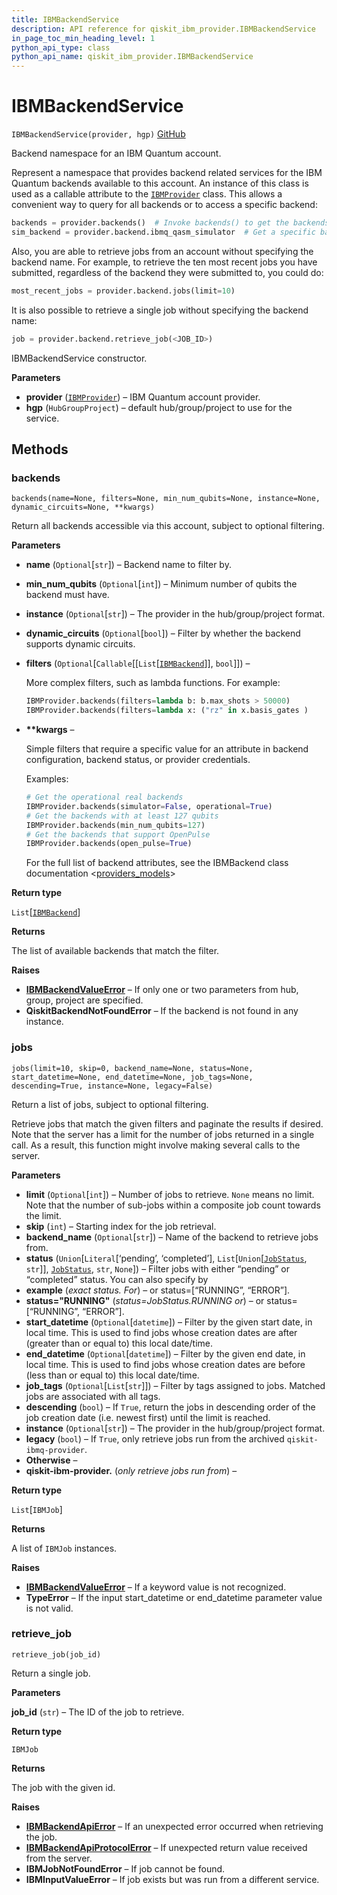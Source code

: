 ```yaml
---
title: IBMBackendService
description: API reference for qiskit_ibm_provider.IBMBackendService
in_page_toc_min_heading_level: 1
python_api_type: class
python_api_name: qiskit_ibm_provider.IBMBackendService
---
```


# IBMBackendService

<span id="qiskit_ibm_provider.IBMBackendService" />

`IBMBackendService(provider, hgp)` [GitHub](https://github.com/qiskit/qiskit-ibm-provider/tree/stable/0.8/qiskit_ibm_provider/ibm_backend_service.py "view source code")

Backend namespace for an IBM Quantum account.

Represent a namespace that provides backend related services for the IBM Quantum backends available to this account. An instance of this class is used as a callable attribute to the [`IBMProvider`](qiskit_ibm_provider.IBMProvider "qiskit_ibm_provider.IBMProvider") class. This allows a convenient way to query for all backends or to access a specific backend:

```python
backends = provider.backends()  # Invoke backends() to get the backends.
sim_backend = provider.backend.ibmq_qasm_simulator  # Get a specific backend instance.
```

Also, you are able to retrieve jobs from an account without specifying the backend name. For example, to retrieve the ten most recent jobs you have submitted, regardless of the backend they were submitted to, you could do:

```python
most_recent_jobs = provider.backend.jobs(limit=10)
```

It is also possible to retrieve a single job without specifying the backend name:

```python
job = provider.backend.retrieve_job(<JOB_ID>)
```

IBMBackendService constructor.

**Parameters**

*   **provider** ([`IBMProvider`](qiskit_ibm_provider.IBMProvider "qiskit_ibm_provider.ibm_provider.IBMProvider")) – IBM Quantum account provider.
*   **hgp** (`HubGroupProject`) – default hub/group/project to use for the service.

## Methods

### backends

<span id="qiskit_ibm_provider.IBMBackendService.backends" />

`backends(name=None, filters=None, min_num_qubits=None, instance=None, dynamic_circuits=None, **kwargs)`

Return all backends accessible via this account, subject to optional filtering.

**Parameters**

*   **name** (`Optional`\[`str`]) – Backend name to filter by.

*   **min\_num\_qubits** (`Optional`\[`int`]) – Minimum number of qubits the backend must have.

*   **instance** (`Optional`\[`str`]) – The provider in the hub/group/project format.

*   **dynamic\_circuits** (`Optional`\[`bool`]) – Filter by whether the backend supports dynamic circuits.

*   **filters** (`Optional`\[`Callable`\[\[`List`\[[`IBMBackend`](qiskit_ibm_provider.IBMBackend "qiskit_ibm_provider.ibm_backend.IBMBackend")]], `bool`]]) –

    More complex filters, such as lambda functions. For example:

    ```python
    IBMProvider.backends(filters=lambda b: b.max_shots > 50000)
    IBMProvider.backends(filters=lambda x: ("rz" in x.basis_gates )
    ```

*   **\*\*kwargs** –

    Simple filters that require a specific value for an attribute in backend configuration, backend status, or provider credentials.

    Examples:

    ```python
    # Get the operational real backends
    IBMProvider.backends(simulator=False, operational=True)
    # Get the backends with at least 127 qubits
    IBMProvider.backends(min_num_qubits=127)
    # Get the backends that support OpenPulse
    IBMProvider.backends(open_pulse=True)
    ```

    For the full list of backend attributes, see the IBMBackend class documentation \<[providers\_models](/api/qiskit/providers_models)>

**Return type**

`List`\[[`IBMBackend`](qiskit_ibm_provider.IBMBackend "qiskit_ibm_provider.ibm_backend.IBMBackend")]

**Returns**

The list of available backends that match the filter.

**Raises**

*   [**IBMBackendValueError**](qiskit_ibm_provider.IBMBackendValueError "qiskit_ibm_provider.IBMBackendValueError") – If only one or two parameters from hub, group, project are specified.
*   **QiskitBackendNotFoundError** – If the backend is not found in any instance.

### jobs

<span id="qiskit_ibm_provider.IBMBackendService.jobs" />

`jobs(limit=10, skip=0, backend_name=None, status=None, start_datetime=None, end_datetime=None, job_tags=None, descending=True, instance=None, legacy=False)`

Return a list of jobs, subject to optional filtering.

Retrieve jobs that match the given filters and paginate the results if desired. Note that the server has a limit for the number of jobs returned in a single call. As a result, this function might involve making several calls to the server.

**Parameters**

*   **limit** (`Optional`\[`int`]) – Number of jobs to retrieve. `None` means no limit. Note that the number of sub-jobs within a composite job count towards the limit.
*   **skip** (`int`) – Starting index for the job retrieval.
*   **backend\_name** (`Optional`\[`str`]) – Name of the backend to retrieve jobs from.
*   **status** (`Union`\[`Literal`\[‘pending’, ‘completed’], `List`\[`Union`\[[`JobStatus`](/api/qiskit/qiskit.providers.JobStatus "(in Qiskit v0.45)"), `str`]], [`JobStatus`](/api/qiskit/qiskit.providers.JobStatus "(in Qiskit v0.45)"), `str`, `None`]) – Filter jobs with either “pending” or “completed” status. You can also specify by
*   **example** (*exact status. For*) – or status=\[“RUNNING”, “ERROR”].
*   **status="RUNNING"** (*status=JobStatus.RUNNING or*) – or status=\[“RUNNING”, “ERROR”].
*   **start\_datetime** (`Optional`\[`datetime`]) – Filter by the given start date, in local time. This is used to find jobs whose creation dates are after (greater than or equal to) this local date/time.
*   **end\_datetime** (`Optional`\[`datetime`]) – Filter by the given end date, in local time. This is used to find jobs whose creation dates are before (less than or equal to) this local date/time.
*   **job\_tags** (`Optional`\[`List`\[`str`]]) – Filter by tags assigned to jobs. Matched jobs are associated with all tags.
*   **descending** (`bool`) – If `True`, return the jobs in descending order of the job creation date (i.e. newest first) until the limit is reached.
*   **instance** (`Optional`\[`str`]) – The provider in the hub/group/project format.
*   **legacy** (`bool`) – If `True`, only retrieve jobs run from the archived `qiskit-ibmq-provider`.
*   **Otherwise** –
*   **qiskit-ibm-provider.** (*only retrieve jobs run from*) –

**Return type**

`List`\[`IBMJob`]

**Returns**

A list of `IBMJob` instances.

**Raises**

*   [**IBMBackendValueError**](qiskit_ibm_provider.IBMBackendValueError "qiskit_ibm_provider.IBMBackendValueError") – If a keyword value is not recognized.
*   **TypeError** – If the input start\_datetime or end\_datetime parameter value is not valid.

### retrieve\_job

<span id="qiskit_ibm_provider.IBMBackendService.retrieve_job" />

`retrieve_job(job_id)`

Return a single job.

**Parameters**

**job\_id** (`str`) – The ID of the job to retrieve.

**Return type**

`IBMJob`

**Returns**

The job with the given id.

**Raises**

*   [**IBMBackendApiError**](qiskit_ibm_provider.IBMBackendApiError "qiskit_ibm_provider.IBMBackendApiError") – If an unexpected error occurred when retrieving the job.
*   [**IBMBackendApiProtocolError**](qiskit_ibm_provider.IBMBackendApiProtocolError "qiskit_ibm_provider.IBMBackendApiProtocolError") – If unexpected return value received from the server.
*   **IBMJobNotFoundError** – If job cannot be found.
*   **IBMInputValueError** – If job exists but was run from a different service.

